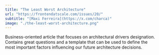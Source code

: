 ```yaml
---
title: "The Least Worst Architecture"
url: "https://frontendatscale.com/issues/20/"
subtitle: "[Maxi Ferreira](https://x.com/charca)"
image: "./the-least-worst-architecture.png"
---
```


Business-oriented article that focuses on architectural drivers designation. Contains great questions and a template that can be used to define the most important factors influencing our future architecture decisions.

